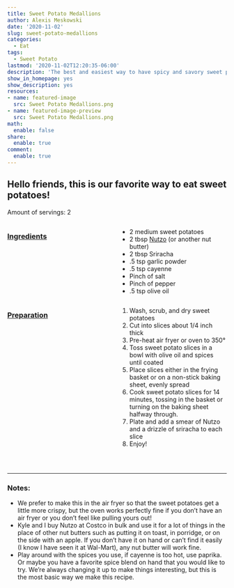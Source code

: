 ```yaml
---
title: Sweet Potato Medallions
author: Alexis Meskowski
date: '2020-11-02'
slug: sweet-potato-medallions
categories:
  - Eat
tags:
  - Sweet Potato
lastmod: '2020-11-02T12:20:35-06:00'
description: 'The best and easiest way to have spicy and savory sweet potatoes!'
show_in_homepage: yes
show_description: yes
resources:
- name: featured-image
  src: Sweet Potato Medallions.png
- name: featured-image-preview
  src: Sweet Potato Medallions.png
math:
  enable: false
share:
  enable: true
comment:
  enable: true
---
```

## Hello friends, this is our favorite way to eat sweet potatoes!

<!-- featured_image_preview is 780x234 -->




Amount of servings: 2

:::: {style="display: grid; grid-template-columns: 1fr 1fr; grid-column-gap: 10px;"}

::: {}

### <u>Ingredients</u>

- 2 medium sweet potatoes
- 2 tbsp [Nutzo](https://www.nuttzo.com/product/26oz-organic-paleo-power-fuel-crunchy/){target="_blank"} (or another nut butter)
- 2 tbsp Sriracha 
- .5 tsp garlic powder
- .5 tsp cayenne
- Pinch of salt 
- Pinch of pepper
- .5 tsp olive oil

::: 

::: {}

### <u>Preparation</u> 

1. Wash, scrub, and dry sweet potatoes 
2. Cut into slices about 1/4 inch thick
3. Pre-heat air fryer or oven to 350°
4. Toss sweet potato slices in a bowl with olive oil and spices until coated
5. Place slices either in the frying basket or on a non-stick baking sheet, evenly spread
6. Cook sweet potato slices for 14 minutes, tossing in the basket or turning on the baking sheet halfway through.
7. Plate and add a smear of Nutzo and a drizzle of sriracha to each slice
8. Enjoy!

:::

::::

<br>

---

### Notes:

- We prefer to make this in the air fryer so that the sweet potatoes get a little more crispy, but the oven works perfectly fine if you don't have an air fryer or you don't feel like pulling yours out!
- Kyle and I buy Nutzo at Costco in bulk and use it for a lot of things in the place of other nut butters such as putting it on toast, in porridge, or on the side with an apple. If you don't have it on hand or can't find it easily (I know I have seen it at Wal-Mart), any nut butter will work fine. 
- Play around with the spices you use, if cayenne is too hot, use paprika. Or maybe you have a favorite spice blend on hand that you would like to try. We're always changing it up to make things interesting, but this is the most basic way we make this recipe. 




